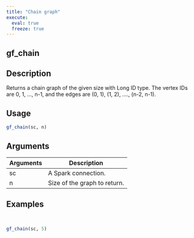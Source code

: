 ```yaml
---
title: "Chain graph"
execute:
  eval: true
  freeze: true
---
```


## gf_chain

## Description
Returns a chain graph of the given size with Long ID type.  The vertex IDs are 0, 1, ..., n-1, and the edges are (0, 1), (1, 2), ...., (n-2, n-1).


## Usage
```r
gf_chain(sc, n)
```

## Arguments
|Arguments|Description|
|---|---|
| sc | A Spark connection. |
| n | Size of the graph to return. |








## Examples
```r


gf_chain(sc, 5)


```
